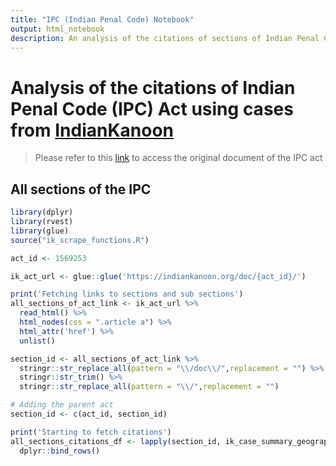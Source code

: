 ```yaml
---
title: "IPC (Indian Penal Code) Notebook"
output: html_notebook
description: An analysis of the citations of sections of Indian Penal Code in the case laws from the High Courts and Supreme court of India
---
```


# Analysis of the citations of Indian Penal Code (IPC) Act using cases from [IndianKanoon](https://indiankanoon.org/)

> Please refer to this [link](https://indiankanoon.org/doc/1569253/) to access the original document of the IPC act

## All sections of the IPC

```r

library(dplyr)
library(rvest)
library(glue)
source("ik_scrape_functions.R")

act_id <- 1569253

ik_act_url <- glue::glue('https://indiankanoon.org/doc/{act_id}/')

print('Fetching links to sections and sub sections')
all_sections_of_act_link <- ik_act_url %>% 
  read_html() %>% 
  html_nodes(css = ".article a") %>% 
  html_attr('href') %>% 
  unlist()

section_id <- all_sections_of_act_link %>% 
  stringr::str_replace_all(pattern = "\\/doc\\/",replacement = "") %>%
  stringr::str_trim() %>% 
  stringr::str_replace_all(pattern = "\\/",replacement = "")

# Adding the parent act
section_id <- c(act_id, section_id)

print('Starting to fetch citations')
all_sections_citations_df <- lapply(section_id, ik_case_summary_geography) %>%
  dplyr::bind_rows()

```


